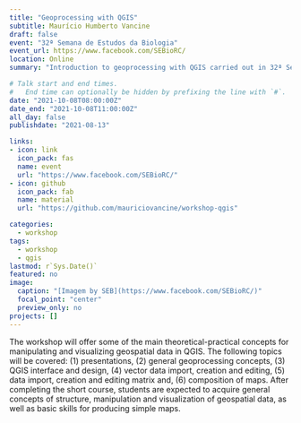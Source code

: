 ```yaml
---
title: "Geoprocessing with QGIS"
subtitle: Maurício Humberto Vancine
draft: false
event: "32ª Semana de Estudos da Biologia"
event_url: https://www.facebook.com/SEBioRC/
location: Online
summary: "Introduction to geoprocessing with QGIS carried out in 32ª Semana de Estudos da Biologia"

# Talk start and end times.
#   End time can optionally be hidden by prefixing the line with `#`.
date: "2021-10-08T08:00:00Z"
date_end: "2021-10-08T11:00:00Z"
all_day: false
publishdate: "2021-08-13"

links:
- icon: link
  icon_pack: fas
  name: event
  url: "https://www.facebook.com/SEBioRC/"  
- icon: github
  icon_pack: fab
  name: material
  url: "https://github.com/mauriciovancine/workshop-qgis"

categories:
  - workshop
tags:
  - workshop
  - qgis
lastmod: r`Sys.Date()`
featured: no
image:
  caption: "[Imagem by SEB](https://www.facebook.com/SEBioRC/)"
  focal_point: "center"
  preview_only: no
projects: []
---
```


The workshop will offer some of the main theoretical-practical concepts for manipulating and visualizing geospatial data in QGIS. The following topics will be covered: (1) presentations, (2) general geoprocessing concepts, (3) QGIS interface and design, (4) vector data import, creation and editing, (5) data import, creation and editing matrix and, (6) composition of maps. After completing the short course, students are expected to acquire general concepts of structure, manipulation and visualization of geospatial data, as well as basic skills for producing simple maps.
